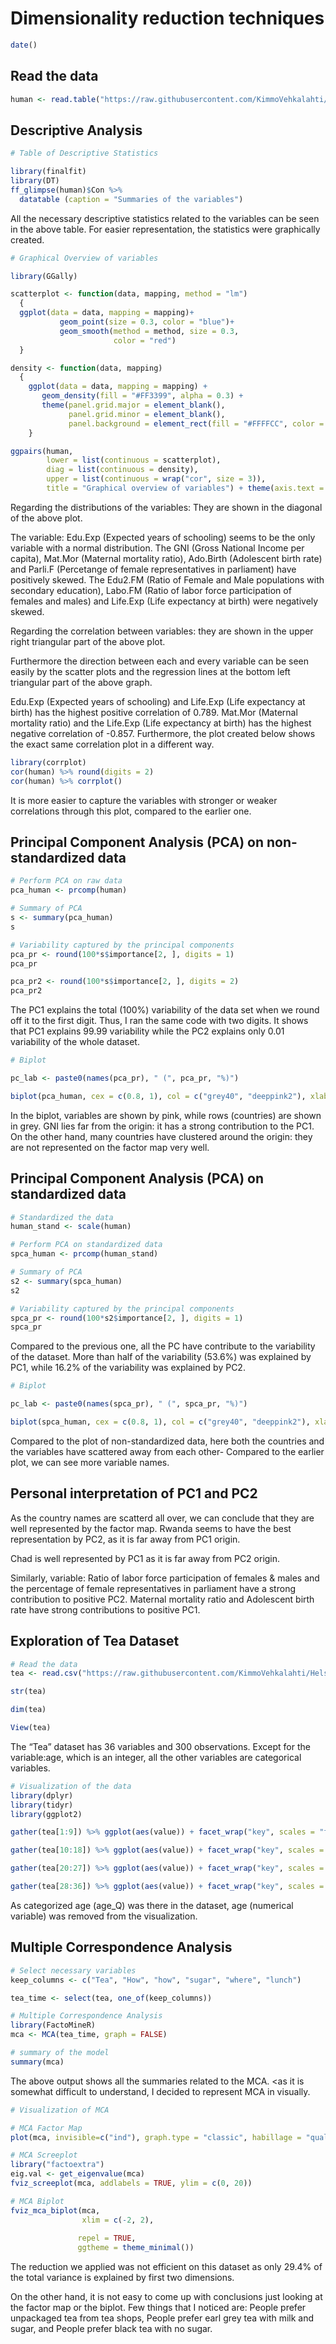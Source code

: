 # Dimensionality reduction techniques

```r
date()
```

## Read the data

```r
human <- read.table("https://raw.githubusercontent.com/KimmoVehkalahti/Helsinki-Open-Data-Science/master/datasets/human2.txt", sep=",", header=TRUE)
```

## Descriptive Analysis

```r
# Table of Descriptive Statistics

library(finalfit)
library(DT)
ff_glimpse(human)$Con %>% 
  datatable (caption = "Summaries of the variables")
```

All the necessary descriptive statistics related to the variables can be seen in the above table. For easier representation, the statistics were graphically created. 

```r
# Graphical Overview of variables

library(GGally)

scatterplot <- function(data, mapping, method = "lm")
  {
  ggplot(data = data, mapping = mapping)+
           geom_point(size = 0.3, color = "blue")+
           geom_smooth(method = method, size = 0.3, 
                       color = "red")
  } 

density <- function(data, mapping) 
  { 
    ggplot(data = data, mapping = mapping) +
       geom_density(fill = "#FF3399", alpha = 0.3) +
       theme(panel.grid.major = element_blank(), 
             panel.grid.minor = element_blank(),
             panel.background = element_rect(fill = "#FFFFCC", color = "black")) 
    } 

ggpairs(human,  
        lower = list(continuous = scatterplot), 
        diag = list(continuous = density), 
        upper = list(continuous = wrap("cor", size = 3)), 
        title = "Graphical overview of variables") + theme(axis.text = element_text(size = 4), strip.text.x = element_text(size = 5), strip.text.y = element_text(size = 5))
```

Regarding the distributions of the variables: They are shown in the diagonal of the above plot. 

The variable: Edu.Exp (Expected years of schooling) seems to be the only variable with a normal distribution. The GNI (Gross National Income per capita), Mat.Mor (Maternal mortality ratio), Ado.Birth (Adolescent birth rate) and Parli.F (Percetange of female representatives in parliament) have positively skewed. The Edu2.FM (Ratio of Female and Male populations with secondary education), Labo.FM (Ratio of labor force participation of females and males) and Life.Exp (Life expectancy at birth) were negatively skewed. 


Regarding the correlation between variables: they are shown in the upper right triangular part of the above plot.

Furthermore the direction between each and every variable can be seen easily by the scatter plots and the regression lines at the bottom left triangular part of the above graph. 


Edu.Exp (Expected years of schooling) and Life.Exp (Life expectancy at birth) has the highest positive correlation of 0.789. Mat.Mor (Maternal mortality ratio) and the Life.Exp (Life expectancy at birth) has the highest negative correlation of -0.857. Furthermore, the plot created below shows the exact same correlation plot in a different way. 

```r
library(corrplot)
cor(human) %>% round(digits = 2)
cor(human) %>% corrplot()
```

It is more easier to capture the variables with stronger or weaker correlations through this plot, compared to the earlier one. 


## Principal Component Analysis (PCA) on non-standardized data

```r
# Perform PCA on raw data
pca_human <- prcomp(human)

# Summary of PCA
s <- summary(pca_human)
s

# Variability captured by the principal components
pca_pr <- round(100*s$importance[2, ], digits = 1)
pca_pr

pca_pr2 <- round(100*s$importance[2, ], digits = 2)
pca_pr2

```

The PC1 explains the total (100%) variability of the
data set when we round off it to the first digit. 
Thus, I ran the same code with two digits. It shows that PC1 explains 99.99 variability while the PC2 explains only 0.01 variability of the whole dataset. 


```r
# Biplot

pc_lab <- paste0(names(pca_pr), " (", pca_pr, "%)")

biplot(pca_human, cex = c(0.8, 1), col = c("grey40", "deeppink2"), xlab = pc_lab[1], ylab = pc_lab[2], xlim = c(-0.5, 0.2))
```

In the biplot, variables are shown by pink, while rows (countries) are shown in grey. GNI lies far from the origin: it has a strong contribution to the PC1. On the other hand, many countries have clustered around the origin: they are not represented on the factor map very well.


## Principal Component Analysis (PCA) on standardized data

```r
# Standardized the data
human_stand <- scale(human)

# Perform PCA on standardized data
spca_human <- prcomp(human_stand)

# Summary of PCA
s2 <- summary(spca_human)
s2

# Variability captured by the principal components
spca_pr <- round(100*s2$importance[2, ], digits = 1)
spca_pr

```

Compared to the previous one, all the PC have contribute to the variability of the dataset. More than half of the variability (53.6%) was explained by PC1, while 16.2% of the variability was explained by PC2. 

```r
# Biplot

pc_lab <- paste0(names(spca_pr), " (", spca_pr, "%)")

biplot(spca_human, cex = c(0.8, 1), col = c("grey40", "deeppink2"), xlab = pc_lab[1], ylab = pc_lab[2], xlim = c(-0.25, 0.25))
```

Compared to the plot of non-standardized data, here both the countries and the variables have scattered away from each other- Compared to the earlier plot, we can see more variable names. 

## Personal interpretation of PC1 and PC2

As the country names are scatterd all over, we can conclude that they are well represented by the factor map. Rwanda seems to have the best representation by PC2, as it is far away from PC1 origin. 

Chad is well represented by PC1  as it is far away from PC2 origin. 

Similarly, variable: Ratio of labor force participation of females & males and the percentage of female representatives in parliament have a strong contribution to positive PC2. Maternal mortality ratio and Adolescent birth rate have strong contributions to positive PC1. 


## Exploration of Tea Dataset

```r
# Read the data
tea <- read.csv("https://raw.githubusercontent.com/KimmoVehkalahti/Helsinki-Open-Data-Science/master/datasets/tea.csv", stringsAsFactors = TRUE)

str(tea)

dim(tea)

View(tea)

```

The "Tea" dataset has 36 variables and 300 observations. Except for the variable:age, which is an integer, all the other variables are categorical variables.

```r
# Visualization of the data
library(dplyr)
library(tidyr)
library(ggplot2)

gather(tea[1:9]) %>% ggplot(aes(value)) + facet_wrap("key", scales = "free")  + geom_bar() + theme(axis.text.x = element_text(angle = 30, hjust = 1, size = 8))

gather(tea[10:18]) %>% ggplot(aes(value)) + facet_wrap("key", scales = "free")  + geom_bar() + theme(axis.text.x = element_text(angle = 30, hjust = 1, size = 8))

gather(tea[20:27]) %>% ggplot(aes(value)) + facet_wrap("key", scales = "free")  + geom_bar() + theme(axis.text.x = element_text(angle = 30, hjust = 1, size = 8))

gather(tea[28:36]) %>% ggplot(aes(value)) + facet_wrap("key", scales = "free")  + geom_bar() + theme(axis.text.x = element_text(angle = 30, hjust = 1, size = 8))

```

As categorized age (age_Q) was there in the dataset, age (numerical variable) was removed from the visualization. 


## Multiple Correspondence Analysis

```r
# Select necessary variables
keep_columns <- c("Tea", "How", "how", "sugar", "where", "lunch")

tea_time <- select(tea, one_of(keep_columns))

# Multiple Correspondence Analysis
library(FactoMineR)
mca <- MCA(tea_time, graph = FALSE)

# summary of the model
summary(mca)

```

The above output shows all the summaries related to the MCA.
<as it is somewhat difficult to understand, I decided to represent MCA in visually.

```r
# Visualization of MCA

# MCA Factor Map
plot(mca, invisible=c("ind"), graph.type = "classic", habillage = "quali")

# MCA Screeplot
library("factoextra")
eig.val <- get_eigenvalue(mca)
fviz_screeplot(mca, addlabels = TRUE, ylim = c(0, 20))

# MCA Biplot
fviz_mca_biplot(mca,
                xlim = c(-2, 2),
                
               repel = TRUE, 
               ggtheme = theme_minimal())
```

The reduction we applied was not efficient on this dataset as only 29.4% of the total variance is explained by first two dimensions. 

On the other hand, it is not easy to come up with conclusions just looking at the factor map or the biplot. Few things that I noticed are: People prefer unpackaged tea from tea shops, People prefer earl grey tea with milk and sugar, and People prefer black tea with no sugar. 

